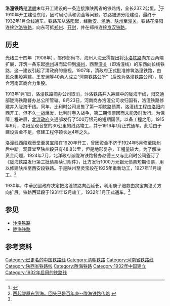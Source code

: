 '''洛潼铁路'''是[[清朝|清朝]]末年开工建设的一条连接豫陕两省的铁路线，全长237.2公里。<ref name="#1">{{Cite web |url=http://lywb.lyd.com.cn/html/2012-11/16/content_882644.htm |title=真实再现洛阳近百年历史_洛阳铁路的前世今生（中） |access-date=2014-08-17 |archive-date=2016-03-04 |archive-url=https://web.archive.org/web/20160304122859/http://lywb.lyd.com.cn/html/2012-11/16/content_882644.htm |dead-url=no }}</ref>于1910年开工建设东段，因时局动荡和资金等问题，铁路被迫分段建设，最终于1932年1月全线通车。铁路东从[[洛阳|洛阳]]起，经[[新安|新安]]、[[渑池|渑池]]、[[陕州|陕州]]至[[潼关|潼关]]。铁路在洛阳连接[[汴洛铁路|汴洛铁路]]，向东可抵[[郑州|郑州]]、[[开封|开封]]，并在郑州连接[[京汉铁路|京汉铁路]]。

== 历史 ==
光绪三十四年（1908年），邮传部尚书、海州人沈云霈提出将[[汴洛铁路|汴洛铁路]]向东西两端扩展，开筑一条东起[[徐州|徐州]]进而延伸到[[海州|海州]]，西至[[潼关|潼关]]（即洛潼线）的东西向长线铁路，这一建议引起了清政府的重视。1907年，清政府正式批准修筑洛潼铁路，由民众集股筹建。王安澜等40余人成立“河南铁路公所”（后改为洛潼铁路公司），联合河南富商合力集股。

1913年1月1日，洛潼铁路商办公司取消，汴洛铁路并入筹建中的陇海干线，归交通部陇海铁路督办总公所管辖。8月23日，河南商办洛潼公司收归国有，洛潼铁路修建并入陇海干线。同年，比利时公司发售了第一期铁路债票，洛潼线工程由[[洛阳|洛阳]]向西开工，但不久[[一战|一战]]爆发，比利时卷入战争，第二期债票因而未能及时发行。为保障工程进展，[[北洋政府|北洋政府]]交通部发行了500万银元的短期国债，以备工程之用。1915年9月，洛阳至观音堂的30公里的线路竣工，并于1916年1月正式通车。此后由于建设资金不足，修建工程停顿长达4年之久。

洛潼线西段观音堂至[[灵宝|灵宝]]段在1920年开工，曾因资金不济于1924年5月修至[[陕州|陕州]]后中断。观音堂至陕州段只有48.8公里，但是地形复杂，工程量较大。为了解决资金问题，1924年7月，北洋政府派陇海铁路督办赵德三又与比利时公司签订了《陇海铁路发行第三批债票续订附件》，比方发行1000万元银元债票短期债票，用以修建陕州至西安段铁路。于是陕州至灵宝段在1925年重新动工，1927年11月竣工。<ref>[http://www.gs.xinhuanet.com/jdwt/2011-04/29/content_22649295.htm 西起陇原东到海，回头已是百年身--陇海铁路传略] {{webarchive|url=https://web.archive.org/web/20150924024006/http://www.gs.xinhuanet.com/jdwt/2011-04/29/content_22649295.htm |date=2015-09-24 }}</ref>

1930年，中華民國政府决定把洛潼铁路向西延长，利用庚子赔款由灵宝向潼关方向扩展。铁路西延段于1931年12月竣工，1932年1月正式通车。<ref name="#1"/>

== 参见 ==
* [[汴洛铁路|汴洛铁路]]
* [[陇海铁路|陇海铁路]]

== 参考资料 ==
{{Reflist}}
{{清朝铁路}}

[[Category:已更名的中国铁路线|Category:已更名的中国铁路线]]
[[Category:清朝铁路|Category:清朝铁路]]
[[Category:河南省铁路线|Category:河南省铁路线]]
[[Category:陕西省铁路线|Category:陕西省铁路线]]
[[Category:陇海铁路|Category:陇海铁路]]
[[Category:1932年中国建立|Category:1932年中国建立]]
[[Category:1932年启用的铁路线|Category:1932年启用的铁路线]]
